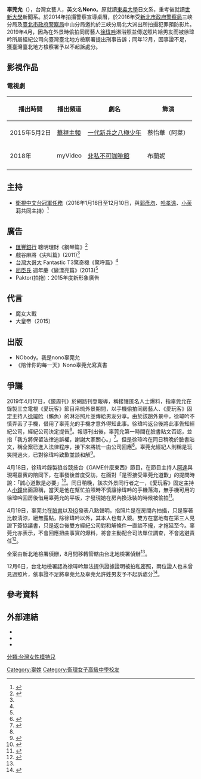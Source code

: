 {{For|台灣男性藝人NONO|陳宣裕}} 
{{藝人
| 姓名 = 辜莞允
| 類型 = 女藝人
| 圖片 = Nono辜莞允.jpg
| 圖片尺寸 = 
| 圖片簡介 = 
| 本名 = 辜莞允
| 暱稱 = NONO
| 羅馬拼音 = 
| 英文名 = 
| 綽號 = 
| 國籍 = {{ROC}}
| 出生日期 = {{birth_date_and _age|1992|2|16}}
| 出生地點 = {{TWN}}[[台北|台北]]
| 職業 = [[演員|演員]]、[[模特兒|模特兒]]、[[攝影師|攝影師]]
| 語言 = [[國語|國語]]、[[台語|台語]]、[[英文|英文]]
| 教育程度 = [[世新大學|世新大學]]新聞系
| 出道作品 = 《NObody。我是nono辜莞允》寫真書 <br/>《陪伴你的每一天》寫真書
| 出道日期 = 2012年
| 唱片公司 = 
| 經紀公司 = 
| 網站 = [https://www.facebook.com/NonoKunono/ 辜莞允Facebook粉絲團]
| 配偶 = 黃宏翔     (2030結婚)
}}
'''辜莞允'''（{{bd|1992年|2月16日|||}}），台灣女藝人，英文名'''Nono'''。原就讀[[東吳大學_(臺灣)|東吳大學]]日文系，重考後就讀[[世新大學|世新大學]]新聞系。於2014年拍攝警察宣導桌曆，於2016年受[[新北市政府警察局|新北市政府警察局]]三峽分局及[[臺北市政府警察局|臺北市政府警察局]]中山分局邀約於三峽分局北大派出所拍攝犯罪預防影片。2019年4月，因為在外景時偷拍同房藝人[[徐瑋吟|徐瑋吟]]淋浴照並傳送照片給男友而被徐瑋吟所屬經紀公司向臺灣臺北地方檢察署提出刑事告訴；同年12月，因事證不足，獲臺灣臺北地方檢察署予以不起訴處分。

==影視作品==
=== 電視劇 ===
{| class="wikitable"
|-
!播出時間||播出頻道||劇名||飾演
|-
|2015年5月2日||[[華視主頻|華視主頻]]||[[一代新兵之八極少年|一代新兵之八極少年]]||蔡怡華（阿菜）
|-
|2018年||myVideo||[[非私不可咖啡館|非私不可咖啡館]]||布蘭妮
|-
|}

== 主持 ==
*[[衛視中文台|衛視中文台]][[冠軍任務|冠軍任務]]（2016年1月16日至12月10日，與[[郭彥均|郭彥均]]、[[哈孝遠|哈孝遠]]、[[陳瑀希|小茉莉]]共同[[主持|主持]]）<ref name="championmisson2ndhost" >{{cite news|url=http://star.ettoday.net/news/617493 |title=郭彥均掰了弟弟　哈孝遠入主《冠軍》取代郭彥甫|author=黃子瑋|date=2015-12-22|publisher=[[ETtoday|ETtoday]]新聞雲|archiveurl=https://web.archive.org/web/20151226132457/http://star.ettoday.net/news/617493| archivedate=2015-12-26|language=zh-tw}}</ref>

== 廣告 ==
* [[匯豐銀行|匯豐銀行]] 聰明理財《鋼琴篇》<ref name = "Toyota">{{Cite web |url=https://www.toyota.com.tw/event/2016motorshow/showgirl.aspx |title=【TOYOTA啟動未來】2016 世界汽車大展 |access-date=2016-08-25 |archive-url=https://web.archive.org/web/20160126224327/http://www.toyota.com.tw/event/2016motorshow/showgirl.aspx |archive-date=2016-01-26 |dead-url=yes }}</ref>
* 戲谷麻將《尖叫篇》(2011)<ref name = "Toyota"/>
*[[台灣大哥大|台灣大哥大]] Fantastic T3驚奇機《驚呼篇》<ref name = "Toyota"/>
* [[屈臣氏|屈臣氏]] 週年慶《變漂亮篇》(2013)<ref name = "Toyota"/>
* Paktor(拍拖)：2015年度新形象廣告

== 代言 ==
* 魔女大戰
* 大皇帝（2015）

== 出版 ==
* NObody。我是nono辜莞允
* 《陪伴你的每一天》Nono辜莞允寫真書

==爭議==
2019年4月17日，《鏡周刊》於網路刊登報導，稱接獲匿名人士爆料，指辜莞允在錄製三立電視《愛玩客》節目帛琉外景期間，以手機偷拍同房藝人、《愛玩客》固定主持人[[徐瑋吟|徐瑋吟]]（鮪魚）的淋浴照片並傳給男友分享。由於該趟外景中，徐瑋吟不慎弄丟了手機，借用了辜莞允的手機才意外得知此事。徐瑋吟返台後將此事告知經紀公司，經紀公司決定提告<ref>{{Cite web |url = https://www.mirrormedia.mg/story/20190415ent027/ |title = Nono偷拍鮪魚露點照　傳給男友看遭控告 |author = 鏡周刊娛樂組 |date = 2019-04-17 |publisher = 鏡周刊 |language = zh-tw |accessdate = 2019-04-18 |archive-url = https://web.archive.org/web/20190418152320/https://www.mirrormedia.mg/story/20190415ent027 |archive-date = 2019-04-18 |dead-url = yes }}</ref>。報導刊出後，辜莞允第一時間在臉書貼文否認，並指「我方將保留法律追訴權，謝謝大家關心。」<ref name="A">{{Cite web |url = https://www.chinatimes.com/realtimenews/20190417001176-260404?chdtv |title = 辜莞允偷拍入浴照給男友看 徐瑋吟：心受傷是事實 |author = 蘇士亨 |date = 2019-04-17 |publisher = 中時電子報 |language = zh-tw |accessdate = 2019-04-18 |archive-url = https://web.archive.org/web/20190417110612/https://www.chinatimes.com/realtimenews/20190417001176-260404?chdtv |archive-date = 2019-04-17 |dead-url = no }}</ref>。但是徐瑋吟在同日稍晚於臉書貼文，稱全案已進入法律程序，接下來將統一由公司回應<ref name="A" />。辜莞允經紀人則稱是玩笑開過火，已對徐瑋吟致歉並談和解<ref>{{Cite web |url = https://star.ettoday.net/news/1424465 |title = 辜莞允經紀人：都是誤會一場！　偷拍後已簽切結書「在談和解」 |author = Ettoday娛樂中心 |date = 2019-04-17 |publisher = Ettoday新聞雲 |language = zh-tw |accessdate = 2019-04-18 |archive-url = https://web.archive.org/web/20190417120845/https://star.ettoday.net/news/1424465 |archive-date = 2019-04-17 |dead-url = yes }}</ref>。

4月18日，徐瑋吟錄製狼谷競技台《GAME什麼東西》節目，在節目主持人[[昌璟翔|阿達]]與現場嘉賓的陪同下，在事發後首度受訪，在面對「是否接受辜莞允道歉」的提問時說：「誠心道歉是必要」<ref>{{Cite web |url = https://www.nownews.com/news/20190418/3330977/ |title = 「閨密偷拍風波」後首露面　徐瑋吟淚崩：誠心道歉是必要 |author = 臺孝婷 |date = 2019-04-18 |publisher = 今日新聞網 |language = zh-tw |accessdate = 2019-04-18 |archive-url = https://web.archive.org/web/20190418104711/https://www.nownews.com/news/20190418/3330977/ |archive-date = 2019-04-18 |dead-url = no }}</ref>。同日稍晚，該次外景同行者之一，《愛玩客》固定主持人[[小鐘|小鐘]]出面證稱，當天是他在幫忙拍照時不慎讓徐瑋吟的手機落海，無手機可用的徐瑋吟回房後借用辜莞允的平板，才發現她在房內換泳裝的時候被偷拍<ref>{{Cite web|url = https://www.nownews.com/news/20190418/3330977/|title = 小鐘作證「鮪魚裸照外洩」兇手是她！　還原偷拍過程…證據全都在|author = 林彥君、劉宜庭|date = 2019-04-18|publisher = Ettoday新聞雲|language = zh-tw|accessdate = 2019-04-19|archive-url = https://web.archive.org/web/20190418104711/https://www.nownews.com/news/20190418/3330977/|archive-date = 2019-04-18|dead-url = no}}</ref>。

4月19日，辜莞允在[[Facebook|臉書]]以及[[Instagram|IG]]發表八點聲明，指照片是在房間內拍攝，只是穿著比較清涼，絕無露點，除徐瑋吟以外，其本人也有入鏡。雙方在當地有在第三人見證下簽協議書，只是返台後雙方經紀公司對和解條件一直談不攏，才拖延至今。辜莞允亦表示，不會回應扭曲事實的爆料，將會主動配合司法單位調查，不會逃避責任<ref>{{Cite web |url = https://star.ettoday.net/news/1425430 |title = 辜莞允發八點聲明 「絕對沒有露點照」 |author = 蘇士亨 |date = 2019-04-19 |publisher = 中時電子報 |language = zh-tw |accessdate = 2019-04-19 |archive-url = https://web.archive.org/web/20190418104737/https://star.ettoday.net/news/1425430 |archive-date = 2019-04-18 |dead-url = no }}</ref>。

全案由新北地檢署偵辦，8月間移轉管轄由台北地檢署偵辦<ref name="不起訴"/>。

12月6日，台北地檢署認為徐瑋吟無法提供證據證明被拍私密照，兩位證人也未曾見過照片，依事證不足將辜莞允及辜莞允許姓男友予不起訴處分<ref name="不起訴">{{cite news |author1=林長順 |editor=黃世雅 |title=徐瑋吟控遭偷拍私密照 辜菀允獲不起訴 |url=https://www.cna.com.tw/news/firstnews/201912060064.aspx |accessdate=2019-12-07 |agency=[[中央社|中央社]] |date=2019-12-06}}</ref>。

== 參考資料 ==
{{Reflist}}

== 外部連結 ==
{{commons category|Nono Ku}}
*{{Sinaweibo|1894097253|辜莞允nono}}
*{{Facebook|NonoKunono|Nono_辜莞允}}
*{{Instagram|nolovehowll|辜莞允}}

[[Category:辜姓|Category:辜姓]]
[[分類:台灣女性模特兒|分類:台灣女性模特兒]]
[[Category:衛理女子高級中學校友|Category:衛理女子高級中學校友]]